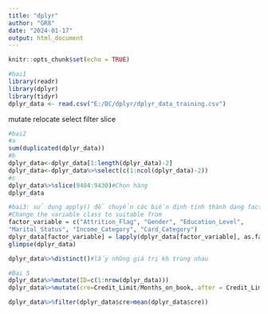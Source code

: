 ---
title: "dplyr"
author: "GR8"
date: "2024-01-17"
output: html_document
---

```{r setup, include=FALSE}
knitr::opts_chunk$set(echo = TRUE)
```

```{r}
#bai1
library(readr)
library(dplyr)
library(tidyr)
dplyr_data <- read.csv("E:/DC/dplyr/dplyr_data_training.csv")
```
mutate
relocate
select
filter
slice

```{r}
#bai2
#a
sum(duplicated(dplyr_data))
#b
dplyr_data<-dplyr_data[1:length(dplyr_data)-2]
dplyr_data<-dplyr_data%>%select(c(1:ncol(dplyr_data)-2))
#c
dplyr_data%>%slice(9404:9430)#Chọn hàng
dplyr_data
```
```{r}
#bai3: sử dụng apply() để chuyển các biến định tính thành dạng factor
#Change the variable class to suitable from
factor_variable = c("Attrition_Flag", "Gender", "Education_Level",
"Marital_Status", "Income_Category", "Card_Category")
dplyr_data[factor_variable] = lapply(dplyr_data[factor_variable], as.factor)
glimpse(dplyr_data)
```

```{r}
dplyr_data%>%distinct()#lấy những giá trị kh trùng nhau
```
```{r}
#Bai 5
dplyr_data%>%mutate(ID=c(1:nrow(dplyr_data)))
dplyr_data%>%mutate(cre=Credit_Limit/Months_on_book,.after = Credit_Limit)
```
```{r}
dplyr_data%>%filter(dplyr_data$cre>mean(dplyr_data$cre))
```






